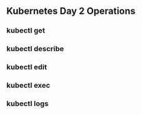 ## Kubernetes Day 2 Operations

### kubectl get
### kubectl describe
### kubectl edit
### kubectl exec
### kubectl logs

